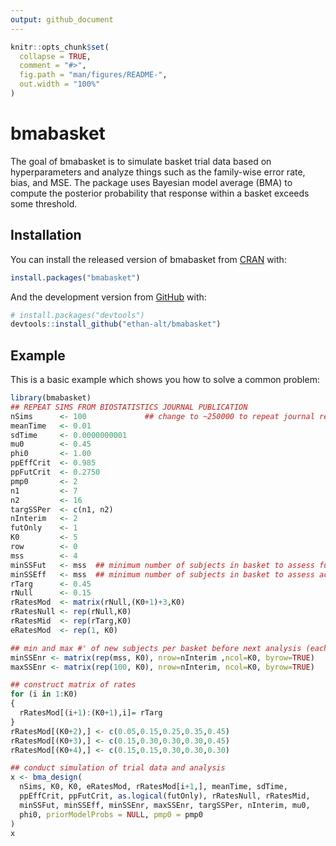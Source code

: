 ```yaml
---
output: github_document
---
```


<!-- README.md is generated from README.Rmd. Please edit that file -->

```r
knitr::opts_chunk$set(
  collapse = TRUE,
  comment = "#>",
  fig.path = "man/figures/README-",
  out.width = "100%"
)
```

# bmabasket

<!-- badges: start -->
<!-- badges: end -->

The goal of bmabasket is to simulate basket trial data based on hyperparameters and analyze things such as
the family-wise error rate, bias, and MSE. The package uses Bayesian model average (BMA) to compute
the posterior probability that response within a basket exceeds some threshold.

## Installation

You can install the released version of bmabasket from [CRAN](https://CRAN.R-project.org) with:

``` r
install.packages("bmabasket")
```

And the development version from [GitHub](https://github.com/) with:

``` r
# install.packages("devtools")
devtools::install_github("ethan-alt/bmabasket")
```
## Example

This is a basic example which shows you how to solve a common problem:

```r
library(bmabasket)
## REPEAT SIMS FROM BIOSTATISTICS JOURNAL PUBLICATION
nSims      <- 100             ## change to ~250000 to repeat journal results                   
meanTime   <- 0.01
sdTime     <- 0.0000000001
mu0        <- 0.45
phi0       <- 1.00
ppEffCrit  <- 0.985
ppFutCrit  <- 0.2750
pmp0       <- 2
n1         <- 7
n2         <- 16
targSSPer  <- c(n1, n2)
nInterim   <- 2
futOnly    <- 1
K0         <- 5
row        <- 0
mss        <- 4
minSSFut   <- mss  ## minimum number of subjects in basket to assess futility using BMA
minSSEff   <- mss  ## minimum number of subjects in basket to assess activity using BMA
rTarg      <- 0.45
rNull      <- 0.15
rRatesMod  <- matrix(rNull,(K0+1)+3,K0)
rRatesNull <- rep(rNull,K0)
rRatesMid  <- rep(rTarg,K0)
eRatesMod  <- rep(1, K0)

## min and max #' of new subjects per basket before next analysis (each row is interim)
minSSEnr <- matrix(rep(mss, K0), nrow=nInterim ,ncol=K0, byrow=TRUE) 
maxSSEnr <- matrix(rep(100, K0), nrow=nInterim, ncol=K0, byrow=TRUE) 

## construct matrix of rates
for (i in 1:K0)  
{
  rRatesMod[(i+1):(K0+1),i]= rTarg     
}
rRatesMod[(K0+2),] <- c(0.05,0.15,0.25,0.35,0.45)
rRatesMod[(K0+3),] <- c(0.15,0.30,0.30,0.30,0.45)
rRatesMod[(K0+4),] <- c(0.15,0.15,0.30,0.30,0.30)

## conduct simulation of trial data and analysis
x <- bma_design(
  nSims, K0, K0, eRatesMod, rRatesMod[i+1,], meanTime, sdTime, 
  ppEffCrit, ppFutCrit, as.logical(futOnly), rRatesNull, rRatesMid, 
  minSSFut, minSSEff, minSSEnr, maxSSEnr, targSSPer, nInterim, mu0, 
  phi0, priorModelProbs = NULL, pmp0 = pmp0
)
x
```


